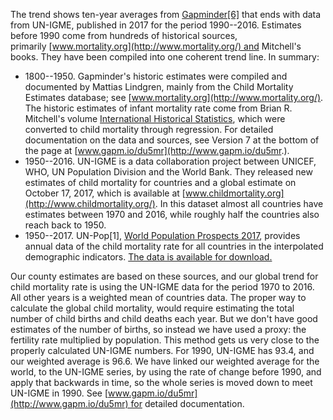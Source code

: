 The trend shows ten-year averages from [Gapminder[6]](http://gapm.io/itfr) that ends with data from UN-IGME, published in 2017 for the period 1990--2016. Estimates before 1990 come from hundreds of historical sources, primarily [www.mortality.org](http://www.mortality.org/) and Mitchell's books. They have been compiled into one coherent trend line. In summary:

-   1800--1950. Gapminder's historic estimates were compiled and documented by Mattias Lindgren, mainly from the Child Mortality Estimates database; see [www.mortality.org](http://www.mortality.org/). The historic estimates of infant mortality rate come from Brian R. Mitchell's volume [International Historical Statistics](https://www.google.se/search?tbm=bks&hl=en&q=International+Historical+Statistics+mitchell), which were converted to child mortality through regression. For detailed documentation on the data and sources, see Version 7 at the bottom of the page at [www.gapm.io/du5mr](http://www.gapm.io/du5mr.).
-   1950--2016. UN-IGME is a data collaboration project between UNICEF, WHO, UN Population Division and the World Bank. They released new estimates of child mortality for countries and a global estimate on October 17, 2017, which is available at [www.childmortality.org](http://www.childmortality.org/). In this dataset almost all countries have estimates between 1970 and 2016, while roughly half the countries also reach back to 1950.
-   1950--2017. UN-Pop[1], [World Population Prospects 2017](https://esa.un.org/unpd/wpp/Download/Standard/Interpolated/), provides annual data of the child mortality rate for all countries in the interpolated demographic indicators. [The data is available for download.](https://esa.un.org/unpd/wpp/DVD/Files/1_Indicators%20(Standard)/EXCEL_FILES/5_Interpolated/WPP2017_INT_F01_ANNUAL_DEMOGRAPHIC_INDICATORS.xlsx)

Our county estimates are based on these sources, and our global trend for child mortality rate is using the UN-IGME data for the period 1970 to 2016. All other years is a weighted mean of countries data. The proper way to calculate the global child mortality, would require estimating the total number of child births and child deaths each year. But we don't have good estimates of the number of births, so instead we have used a proxy: the fertility rate multiplied by population. This method gets us very close to the properly calculated UN-IGME numbers. For 1990, UN-IGME has 93.4, and our weighted average is 96.6. We have linked our weighted average for the world, to the UN-IGME series, by using the rate of change before 1990, and apply that backwards in time, so the whole series is moved down to meet UN-IGME in 1990. See [www.gapm.io/du5mr](http://www.gapm.io/du5mr) for detailed documentation.
